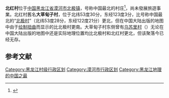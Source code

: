 {{coord|53|30|4.81|N|123|3|54.01|E|type:city|display=title}}

'''北红村'''位于[[中国|中国]][[黑龙江省|黑龙江省]][[漠河市|漠河市]][[北极镇_(漠河市)|北极镇]]，号称中国最北的村庄<ref>{{cite web|title=北红村-中国最北的原始村落|url=http://www.china.com.cn/photo/txt/2008-10/16/content_16619032_5.htm|accessdate=2009-06-21|date=2008-10-16|publisher=中国网|archiveurl=https://web.archive.org/web/20110521023122/http://www.china.com.cn/photo/txt/2008-10/16/content_16619032_5.htm|archivedate=2011-05-21|dead-url=no}}</ref>，尚未發展旅遊事業。北红村舊名'''大草甸子村'''，位于北纬53度30分，东经123度3分，比号称中国最北的“[[北极村|北极村]]”（北纬53度28分，东经122度21分）更北，但在中国大陆出版的地图中由于[[中华人民共和国地理数据限制|绘制扭曲]]而显示的比北极村更南。大草甸子村东侧曾有[[乌苏里村_(漠河)|乌苏里村]]（{{coord|53.551261|123.288098}}）无论在中国大陆出版的地图中还是实际地理位置均比北极村和北红村更北，但该聚落今已经无存。 

==参考文献==
{{reflist}}

{{黑龙江省大兴安岭地区漠河市行政区划}}
[[Category:黑龙江村级行政区划|Category:黑龙江村级行政区划]]
[[Category:漠河市行政区划|Category:漠河市行政区划]]
[[Category:黑龙江地理的中国之最|Category:黑龙江地理的中国之最]]